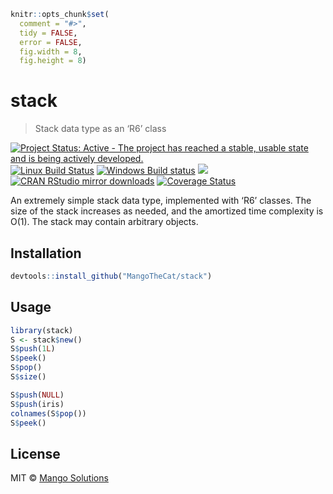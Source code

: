 
```r
knitr::opts_chunk$set(
  comment = "#>",
  tidy = FALSE,
  error = FALSE,
  fig.width = 8,
  fig.height = 8)
```

# stack

> Stack data type as an 'R6' class

[![Project Status: Active - The project has reached a stable, usable state and is being actively developed.](http://www.repostatus.org/badges/latest/active.svg)](http://www.repostatus.org/#active)
[![Linux Build Status](https://travis-ci.org/MangoTheCat/stack.svg?branch=master)](https://travis-ci.org/MangoTheCat/stack)
[![Windows Build status](https://ci.appveyor.com/api/projects/status/github/MangoTheCat/stack?svg=true)](https://ci.appveyor.com/project/MangoTheCat/stack)
[![](http://www.r-pkg.org/badges/version/stack)](http://www.r-pkg.org/pkg/stack)
[![CRAN RStudio mirror downloads](http://cranlogs.r-pkg.org/badges/stack)](http://www.r-pkg.org/pkg/stack)
[![Coverage Status](https://img.shields.io/codecov/c/github/MangoTheCat/stack/master.svg)](https://codecov.io/github/MangoTheCat/stack?branch=master)

An extremely simple stack data type, implemented with 'R6' classes. The size
of the stack increases as needed, and the amortized time complexity is O(1).
The stack may contain arbitrary objects.

## Installation

```r
devtools::install_github("MangoTheCat/stack")
```

## Usage

```r
library(stack)
S <- stack$new()
S$push(1L)
S$peek()
S$pop()
S$size()
```

```r
S$push(NULL)
S$push(iris)
colnames(S$pop())
S$peek()
```

## License

MIT © [Mango Solutions](https://github.com/mangothecat)
